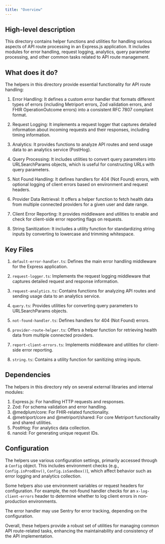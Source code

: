 ```yaml
---
title: "Overview"
---
```


## High-level description
This directory contains helper functions and utilities for handling various aspects of API route processing in an Express.js application. It includes modules for error handling, request logging, analytics, query parameter processing, and other common tasks related to API route management.

## What does it do?
The helpers in this directory provide essential functionality for API route handling:

1. Error Handling: It defines a custom error handler that formats different types of errors (including Metriport errors, Zod validation errors, and FHIR OperationOutcome errors) into a consistent RFC 7807 compliant format.

2. Request Logging: It implements a request logger that captures detailed information about incoming requests and their responses, including timing information.

3. Analytics: It provides functions to analyze API routes and send usage data to an analytics service (PostHog).

4. Query Processing: It includes utilities to convert query parameters into URLSearchParams objects, which is useful for constructing URLs with query parameters.

5. Not Found Handling: It defines handlers for 404 (Not Found) errors, with optional logging of client errors based on environment and request headers.

6. Provider Data Retrieval: It offers a helper function to fetch health data from multiple connected providers for a given user and date range.

7. Client Error Reporting: It provides middleware and utilities to enable and check for client-side error reporting flags on requests.

8. String Sanitization: It includes a utility function for standardizing string inputs by converting to lowercase and trimming whitespace.

## Key Files

1. `default-error-handler.ts`: Defines the main error handling middleware for the Express application.

2. `request-logger.ts`: Implements the request logging middleware that captures detailed request and response information.

3. `request-analytics.ts`: Contains functions for analyzing API routes and sending usage data to an analytics service.

4. `query.ts`: Provides utilities for converting query parameters to URLSearchParams objects.

5. `not-found-handler.ts`: Defines handlers for 404 (Not Found) errors.

6. `provider-route-helper.ts`: Offers a helper function for retrieving health data from multiple connected providers.

7. `report-client-errors.ts`: Implements middleware and utilities for client-side error reporting.

8. `string.ts`: Contains a utility function for sanitizing string inputs.

## Dependencies
The helpers in this directory rely on several external libraries and internal modules:

1. Express.js: For handling HTTP requests and responses.
2. Zod: For schema validation and error handling.
3. @medplum/core: For FHIR-related functionality.
4. @metriport/core and @metriport/shared: For core Metriport functionality and shared utilities.
5. PostHog: For analytics data collection.
6. nanoid: For generating unique request IDs.

## Configuration
The helpers use various configuration settings, primarily accessed through a `Config` object. This includes environment checks (e.g., `Config.isProdEnv()`, `Config.isSandbox()`), which affect behavior such as error logging and analytics collection.

Some helpers also use environment variables or request headers for configuration. For example, the not-found handler checks for an `x-log-client-errors` header to determine whether to log client errors in non-production environments.

The error handler may use Sentry for error tracking, depending on the configuration.

Overall, these helpers provide a robust set of utilities for managing common API route-related tasks, enhancing the maintainability and consistency of the API implementation.